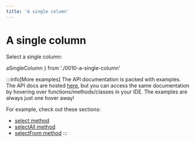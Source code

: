 ```yaml
---
title: 'A single column'
---
```


# A single column

Select a single column:


  aSingleColumn
} from './0010-a-single-column'

<div style={{ marginBottom: '1em' }}>
  <Playground code={aSingleColumn} />
</div>

:::info[More examples]
The API documentation is packed with examples. The API docs are hosted [here](https://kysely-org.github.io/kysely-apidoc/),
but you can access the same documentation by hovering over functions/methods/classes in your IDE. The examples are always
just one hover away!

For example, check out these sections:
 - [select method](https://kysely-org.github.io/kysely-apidoc/interfaces/SelectQueryBuilder.html#select)
 - [selectAll method](https://kysely-org.github.io/kysely-apidoc/interfaces/SelectQueryBuilder.html#selectAll)
 - [selectFrom method](https://kysely-org.github.io/kysely-apidoc/classes/Kysely.html#selectFrom)
:::
